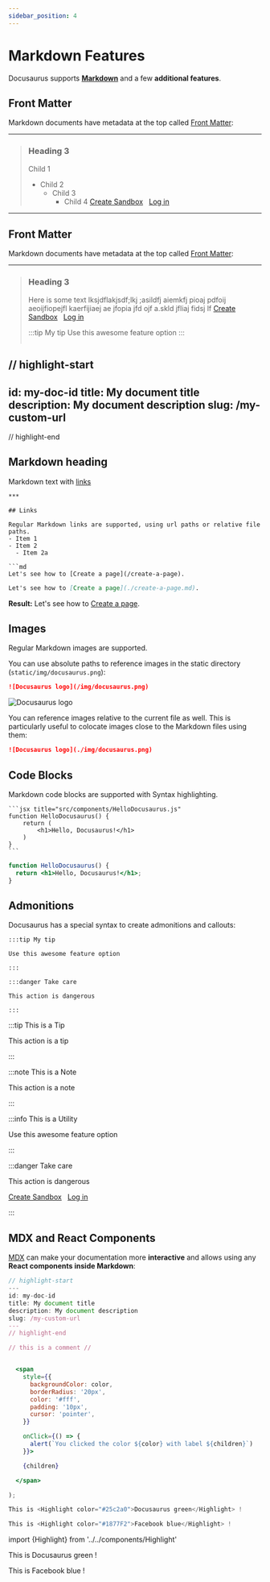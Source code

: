 ```yaml
---
sidebar_position: 4
---
```


# Markdown Features
Docusaurus supports **[Markdown](https://daringfireball.net/projects/markdown/syntax)** and a few **additional features**.

## Front Matter
Markdown documents have metadata at the top called [Front Matter](https://jekyllrb.com/docs/front-matter/):

***

> ### Heading 3
> Child 1
> * Child 2
>   * Child 3
>     * Child 4
> <a href="https://start.merchant.dashboard.paytheory.com/settings" class="button button--primary button--md">Create Sandbox</a> &nbsp; <a href="https://start.merchant.dashboard.paytheory.com/settings" class="button button--secondary button--md">Log in </a>

***

## Front Matter
Markdown documents have metadata at the top called [Front Matter](https://jekyllrb.com/docs/front-matter/):
***

> ### Heading 3
> Here is some text lksjdflakjsdf;lkj  ;asildfj aiemkfj pioaj pdfoij aeoijfiopejfl kaerfijiaej ae jfopia jfd ojf a.skld jfliaj fidsj lf
> <a href="https://start.merchant.dashboard.paytheory.com/settings" class="button button--primary button--md">Create Sandbox</a> &nbsp; <a href="https://start.merchant.dashboard.paytheory.com/settings" class="button button--secondary button--md">Log in</a>
>
> :::tip My tip
>    Use this awesome feature option
> :::
>
> ```text title="my-doc.md"
  // highlight-start
  ---
  id: my-doc-id
  title: My document title
  description: My document description
  slug: /my-custom-url
  ---
  // highlight-end

  ## Markdown heading

  Markdown text with [links](./hello.md)
  ```
***

## Links

Regular Markdown links are supported, using url paths or relative file paths.
  - Item 1
  - Item 2
    - Item 2a

```md
Let's see how to [Create a page](/create-a-page).
```

```md
Let's see how to [Create a page](./create-a-page.md).
```

**Result:** Let's see how to [Create a page](./create-a-page.md).

## Images

Regular Markdown images are supported.

You can use absolute paths to reference images in the static directory (`static/img/docusaurus.png`):

```md
![Docusaurus logo](/img/docusaurus.png)
```

![Docusaurus logo](/img/docusaurus.png)

You can reference images relative to the current file as well. This is particularly useful to colocate images close to the Markdown files using them:

```md
![Docusaurus logo](./img/docusaurus.png)
```

## Code Blocks

Markdown code blocks are supported with Syntax highlighting.

    ```jsx title="src/components/HelloDocusaurus.js"
    function HelloDocusaurus() {
        return (
            <h1>Hello, Docusaurus!</h1>
        )
    }
    ```

```jsx title="src/components/HelloDocusaurus.js"
function HelloDocusaurus() {
  return <h1>Hello, Docusaurus!</h1>;
}
```

## Admonitions

Docusaurus has a special syntax to create admonitions and callouts:

    :::tip My tip

    Use this awesome feature option

    :::

    :::danger Take care

    This action is dangerous

    :::

:::tip This is a Tip

This action is a tip

:::

:::note This is a Note

This action is a note

:::

:::info This is a Utility

Use this awesome feature option

:::

:::danger Take care

This action is dangerous

<a href="https://start.merchant.dashboard.paytheory.com/settings" class="button button--primary button--md">Create Sandbox</a> 
&nbsp; <a href="https://start.merchant.dashboard.paytheory.com/settings" class="button button--secondary button--md">Log in </a>

:::

## MDX and React Components

[MDX](https://mdxjs.com/) can make your documentation more **interactive** and allows using any **React components inside Markdown**:


```jsx title="my-doc.md"
// highlight-start
---
id: my-doc-id
title: My document title
description: My document description
slug: /my-custom-url
---
// highlight-end

// this is a comment //


  <span
    style={{
      backgroundColor: color,
      borderRadius: '20px',
      color: '#fff',
      padding: '10px',
      cursor: 'pointer',
    }}

    onClick={() => {
      alert(`You clicked the color ${color} with label ${children}`)
    }}>

    {children}

  </span>

);

This is <Highlight color="#25c2a0">Docusaurus green</Highlight> !

This is <Highlight color="#1877F2">Facebook blue</Highlight> !

```

import {Highlight} from '../../components/Highlight'

This is <Highlight color="#25c2a0">Docusaurus green</Highlight> !

This is <Highlight color="#1877F2">Facebook blue</Highlight> !




